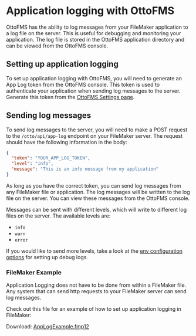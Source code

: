 
# Application logging with OttoFMS

OttoFMS has the ability to log messages from your FileMaker application to a log file on the server. This is useful for debugging and monitoring your application. The log file is stored in the OttoFMS application directory and can be viewed from the OttoFMS console.

## Setting up application logging

To set up application logging with OttoFMS, you will need to generate an App Log token from the OttoFMS console. This token is used to authenticate your application when sending log messages to the server. Generate this token from the [OttoFMS Settings page](/otto-console/settings#app-log).

## Sending log messages

To send log messages to the server, you will need to make a POST request to the `/otto/api/app-log` endpoint on your FileMaker server. The request should have the following information in the body:

```json
{
  "token": "YOUR_APP_LOG_TOKEN",
  "level": "info",
  "message": "This is an info message from my application"
}
```

As long as you have the correct token, you can send log messages from any FileMaker file or application. The log messages will be written to the log file on the server. You can view these messages from the OttoFMS console.

Messages can be sent with different levels, which will write to different log files on the server. The available levels are:

- `info`
- `warn`
- `error`

If you would like to send more levels, take a look at the [env configuration options](/managing-ottofms/configuring-with-env#app-log-debug-logs) for setting up debug logs.

### FileMaker Example

<Callout type="info">
  Application Logging does not have to be done from within a FileMaker file. Any
  system that can send http requests to your FileMaker server can send log
  messages.
</Callout>

Check out this file for an example of how to set up application logging in FileMaker:

Download: [AppLogExample.fmp12](/AppLogExample.fmp12)

<br />

<RaycastSnippet
  title="Application Scripts Module"
  snippetType="script"
  deeplink="raycast://extensions/eluce2/filemaker-snippets/view-snippets?context=%7B%22type%22%3A%22import%22%2C%22action%22%3A%22copy%22%2C%22snippet%22%3A%22https%3A%2F%2Fdocs.ottofms.com%2Fsnippets%2Fapplication-logging.json%22%2C%22showForm%22%3Afalse%2C%22values%22%3A%7B%7D%7D"
/>

